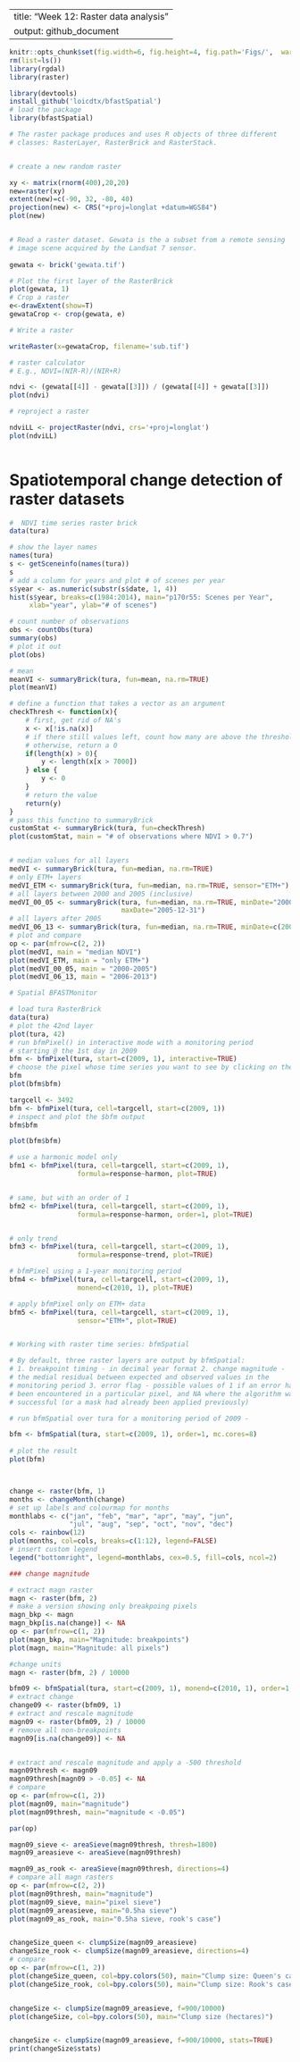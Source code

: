 
---
title: "Week 12: Raster data analysis"
output: github_document
---

```r
knitr::opts_chunk$set(fig.width=6, fig.height=4, fig.path='Figs/',  warning=FALSE, message=FALSE, results='hide')
rm(list=ls())
library(rgdal)
library(raster)

library(devtools)
install_github('loicdtx/bfastSpatial')
# load the package
library(bfastSpatial)

```


```r

# The raster package produces and uses R objects of three different
# classes: RasterLayer, RasterBrick and RasterStack.


# create a new random raster

xy <- matrix(rnorm(400),20,20)
new=raster(xy)
extent(new)=c(-90, 32, -80, 40)
projection(new) <- CRS("+proj=longlat +datum=WGS84")
plot(new)


# Read a raster dataset. Gewata is the a subset from a remote sensing
# image scene acquired by the Landsat 7 sensor.
                                        
gewata <- brick('gewata.tif')

# Plot the first layer of the RasterBrick
plot(gewata, 1)
# Crop a raster
e<-drawExtent(show=T)
gewataCrop <- crop(gewata, e)

# Write a raster

writeRaster(x=gewataCrop, filename='sub.tif')

# raster calculator
# E.g., NDVI=(NIR-R)/(NIR+R)

ndvi <- (gewata[[4]] - gewata[[3]]) / (gewata[[4]] + gewata[[3]])
plot(ndvi)

# reproject a raster

ndviLL <- projectRaster(ndvi, crs='+proj=longlat')
plot(ndviLL)                                        
                                        
```

# Spatiotemporal change detection of raster datasets

```R

#  NDVI time series raster brick
data(tura)

# show the layer names
names(tura)
s <- getSceneinfo(names(tura))
s
# add a column for years and plot # of scenes per year
s$year <- as.numeric(substr(s$date, 1, 4))
hist(s$year, breaks=c(1984:2014), main="p170r55: Scenes per Year", 
     xlab="year", ylab="# of scenes")

# count number of observations
obs <- countObs(tura)
summary(obs)
# plot it out
plot(obs)

# mean
meanVI <- summaryBrick(tura, fun=mean, na.rm=TRUE)
plot(meanVI)

# define a function that takes a vector as an argument
checkThresh <- function(x){
    # first, get rid of NA's
    x <- x[!is.na(x)]
    # if there still values left, count how many are above the threshold
    # otherwise, return a 0
    if(length(x) > 0){
        y <- length(x[x > 7000])
    } else {
        y <- 0
    }
    # return the value
    return(y)
}
# pass this functino to summaryBrick
customStat <- summaryBrick(tura, fun=checkThresh)
plot(customStat, main = "# of observations where NDVI > 0.7")


# median values for all layers
medVI <- summaryBrick(tura, fun=median, na.rm=TRUE)
# only ETM+ layers
medVI_ETM <- summaryBrick(tura, fun=median, na.rm=TRUE, sensor="ETM+")
# all layers between 2000 and 2005 (inclusive)
medVI_00_05 <- summaryBrick(tura, fun=median, na.rm=TRUE, minDate="2000-01-01", 
                            maxDate="2005-12-31")
# all layers after 2005
medVI_06_13 <- summaryBrick(tura, fun=median, na.rm=TRUE, minDate=c(2006, 1))
# plot and compare
op <- par(mfrow=c(2, 2))
plot(medVI, main = "median NDVI")
plot(medVI_ETM, main = "only ETM+")
plot(medVI_00_05, main = "2000-2005")
plot(medVI_06_13, main = "2006-2013")

# Spatial BFASTMonitor

# load tura RasterBrick
data(tura)
# plot the 42nd layer
plot(tura, 42)
# run bfmPixel() in interactive mode with a monitoring period 
# starting @ the 1st day in 2009
bfm <- bfmPixel(tura, start=c(2009, 1), interactive=TRUE)
# choose the pixel whose time series you want to see by clicking on the map you plotted a moment ago
bfm
plot(bfm$bfm)

targcell <- 3492
bfm <- bfmPixel(tura, cell=targcell, start=c(2009, 1))
# inspect and plot the $bfm output
bfm$bfm

plot(bfm$bfm)

# use a harmonic model only
bfm1 <- bfmPixel(tura, cell=targcell, start=c(2009, 1), 
                 formula=response~harmon, plot=TRUE)


# same, but with an order of 1
bfm2 <- bfmPixel(tura, cell=targcell, start=c(2009, 1), 
                 formula=response~harmon, order=1, plot=TRUE)


# only trend
bfm3 <- bfmPixel(tura, cell=targcell, start=c(2009, 1), 
                 formula=response~trend, plot=TRUE)

# bfmPixel using a 1-year monitoring period
bfm4 <- bfmPixel(tura, cell=targcell, start=c(2009, 1), 
                 monend=c(2010, 1), plot=TRUE)

# apply bfmPixel only on ETM+ data
bfm5 <- bfmPixel(tura, cell=targcell, start=c(2009, 1), 
                 sensor="ETM+", plot=TRUE)


# Working with raster time series: bfmSpatial

# By default, three raster layers are output by bfmSpatial:
# 1. breakpoint timing - in decimal year format 2. change magnitude -
# the medial residual between expected and observed values in the
# monitoring period 3. error flag - possible values of 1 if an error has
# been encountered in a particular pixel, and NA where the algorithm was
# successful (or a mask had already been applied previously)

# run bfmSpatial over tura for a monitoring period of 2009 -

bfm <- bfmSpatial(tura, start=c(2009, 1), order=1, mc.cores=8)
  
# plot the result
plot(bfm)



change <- raster(bfm, 1)
months <- changeMonth(change)
# set up labels and colourmap for months
monthlabs <- c("jan", "feb", "mar", "apr", "may", "jun", 
               "jul", "aug", "sep", "oct", "nov", "dec")
cols <- rainbow(12)
plot(months, col=cols, breaks=c(1:12), legend=FALSE)
# insert custom legend
legend("bottomright", legend=monthlabs, cex=0.5, fill=cols, ncol=2)

### change magnitude

# extract magn raster
magn <- raster(bfm, 2)
# make a version showing only breakpoing pixels
magn_bkp <- magn
magn_bkp[is.na(change)] <- NA
op <- par(mfrow=c(1, 2))
plot(magn_bkp, main="Magnitude: breakpoints")
plot(magn, main="Magnitude: all pixels")

#change units
magn <- raster(bfm, 2) / 10000

bfm09 <- bfmSpatial(tura, start=c(2009, 1), monend=c(2010, 1), order=1, mc.cores=8)
# extract change
change09 <- raster(bfm09, 1)
# extract and rescale magnitude
magn09 <- raster(bfm09, 2) / 10000
# remove all non-breakpoints
magn09[is.na(change09)] <- NA


# extract and rescale magnitude and apply a -500 threshold
magn09thresh <- magn09
magn09thresh[magn09 > -0.05] <- NA
# compare
op <- par(mfrow=c(1, 2))
plot(magn09, main="magnitude")
plot(magn09thresh, main="magnitude < -0.05")

par(op)

magn09_sieve <- areaSieve(magn09thresh, thresh=1800)
magn09_areasieve <- areaSieve(magn09thresh)

magn09_as_rook <- areaSieve(magn09thresh, directions=4)
# compare all magn rasters
op <- par(mfrow=c(2, 2))
plot(magn09thresh, main="magnitude")
plot(magn09_sieve, main="pixel sieve")
plot(magn09_areasieve, main="0.5ha sieve")
plot(magn09_as_rook, main="0.5ha sieve, rook's case")


changeSize_queen <- clumpSize(magn09_areasieve)
changeSize_rook <- clumpSize(magn09_areasieve, directions=4)
# compare
op <- par(mfrow=c(1, 2))
plot(changeSize_queen, col=bpy.colors(50), main="Clump size: Queen's case")
plot(changeSize_rook, col=bpy.colors(50), main="Clump size: Rook's case")


changeSize <- clumpSize(magn09_areasieve, f=900/10000)
plot(changeSize, col=bpy.colors(50), main="Clump size (hectares)")


changeSize <- clumpSize(magn09_areasieve, f=900/10000, stats=TRUE)
print(changeSize$stats)

```
